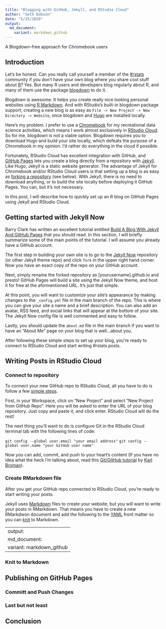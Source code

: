 ```yaml
---
title: "Blogging with GitHub, Jekyll, and RStudio Cloud"
author: "Seth Dobson"
date: "5/25/2020"
output:
  md_document:
    variant: markdown_github
---
```


A Blogdown-free approach for Chromebook users

## Introduction

Let's be honest. Can you really call yourself a member of the [#rstats](https://twitter.com/search?q=%23rstats&src=hashtag_click) community if you don't have your own blog where you share cool stuff about [R](https://www.r-project.org/about.html)? Yes. But many R users and developers blog regularly about R, and many of them use the package [blogdown](https://bookdown.org/yihui/blogdown/) to do it.

Blogdown is awesome. It helps you create really nice looking personal websites using [R Markdown](https://rmarkdown.rstudio.com/). And with RStudio’s built-in blogdown package support, creating a new blog is as easy as `File -> New Project -> New Directory -> Website`, once blogdown and [Hugo](https://gohugo.io/) are installed locally.

Here's my problem. I prefer to use a [Chromebook](https://www.google.com/chromebook/) for my recreational data science activities, which means I work almost exclusively in [RStudio Cloud](https://rstudio.cloud). So for me, blogdown is not a viable option. Blogdown requires you to download Hugo and build your site locally, which defeats the purpose of a Chromebook in my opinion. I'd rather do everything in the cloud if possible.

Fortunately, RStudio Cloud has excellent integration with GitHub, and [GitHub Pages](https://pages.github.com/) lets you create a blog directly from a  repository with [Jekyll](https://jekyllrb.com/). Like Hugo, Jekyll is a static website generator. The advantage of Jekyll for Chromebook and/or RStudio Cloud users is that setting up a blog is as easy as [forking a repository](https://help.github.com/en/github/getting-started-with-github/fork-a-repo) (see below). With Jekyll, there is no need to download anything, or to build the site locally before deploying it GitHub Pages. You can, but it's not necessary.

In this post, I will describe how to quickly set up an R blog on GitHub Pages using Jekyll and RStudio Cloud.

## Getting started with Jekyll Now

Barry Clark has written an excellent tutorial entitled [Build A Blog With Jekyll And GitHub Pages](https://www.smashingmagazine.com/2014/08/build-blog-jekyll-github-pages/) that you should read. In this section, I will briefly summarize some of the main points of the tutorial. I will assume you already have a GitHub account. 

The first step in building your own site is to go to the [Jekyll Now](https://github.com/barryclark/jekyll-now) repository (or other Jekyll theme repo) and click `fork` in the upper right hand corner. Now you have an exact copy of the repo on your GitHub account.

Next, simply rename the forked repository as [yourusername].github.io and presto! GitHub Pages will build a site using the Jekyll Now theme, and host it for free at the aformentioned URL. It's just that simple.

At this point, you will want to customize your site's appearance by making changes to the `_config.yml` file in the main branch of the repo. This is where you can give your site a name and a brief description. You can also add an avatar, RSS feed, and social links that will appear at the bottom of your site. The Jekyll Now config file is well commented and easy to follow. 

Lastly, you should update the `about.md` file in the main branch if you want to have an "About Me" page on your blog that is well...about you.

After following these simple steps to set up your blog, you're ready to connect to RStudio Cloud and start writing #rstats posts.

## Writing Posts in RStudio Cloud

### Connect to repository

To connect your new GitHub repo to RStudio Cloud, all you have to do is follow a few [simple steps](https://bren.zendesk.com/hc/en-us/articles/360015826731-How-to-connect-RStudio-Cloud-with-Github).

First, in your Workspace, click on "New Project" and select "New Project from GitHub Repo". Here you will be asked to enter the URL of your blog repository. Just copy and paste it, and click enter. RStudio Cloud will do the rest!

The next thing you'll want to do is configure Git in the RStudio Cloud terminal tab with the following lines of code:

`git config --global user.email "your email address"`
`git config --global user.name "your GitHub user name"`

Now you can add, commit, and push to your heart's content (If you have no idea what the heck I'm talking about, read this [Git/GitHub tutorial](https://kbroman.org/github_tutorial/) by [Karl Broman](https://twitter.com/kwbroman)).

### Create RMarkdown file

After you get your GitHub repo connected to RStudio Cloud, you're ready to start writing your posts.

Jekyll uses [Markdown](https://www.markdownguide.org/getting-started/) files to create your website, but you will want to write your posts in RMarkdown. That means you have to create a new RMarkdwon document and add the following to the [YAML](https://en.wikipedia.org/wiki/YAML) front matter so you can [knit](https://yihui.org/knitr/) to Markdown.

---
output:
  md_document:
    variant: markdown_github
---

### Knit to Markdown

## Publishing on GitHub Pages

### Committ and Push Changes

### Last but not least

## Conclusion